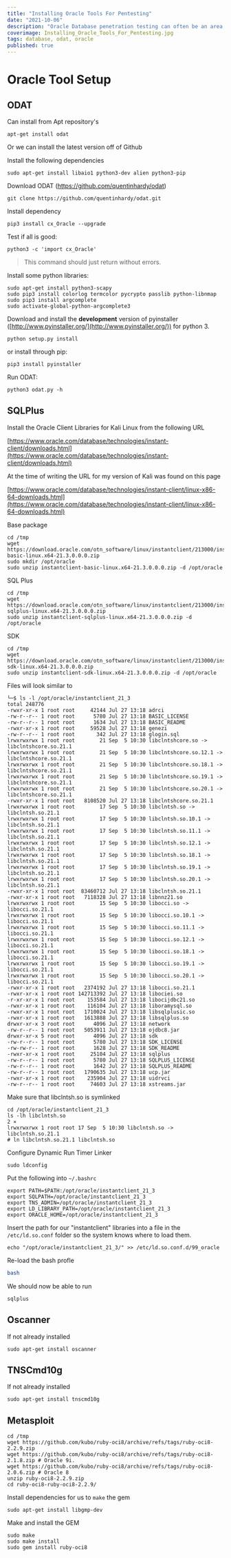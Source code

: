 ```yaml
---
title: "Installing Oracle Tools For Pentesting"
date: "2021-10-06"
description: "Oracle Database penetration testing can often be an area where young testers, find themselves underprepared. Oracle Database technology spans back over several decades and some of the penetration testing tools used have funky dependencies, and often need specific configuration steps."
coverimage: Installing_Oracle_Tools_For_Pentesting.jpg
tags: database, odat, oracle
published: true
---
```

# Oracle Tool Setup

## ODAT

Can install from Apt repository's

```
apt-get install odat 
```

Or we can install the latest version off of Github

Install the following dependencies 

```
sudo apt-get install libaio1 python3-dev alien python3-pip
```

Download ODAT (https://github.com/quentinhardy/odat)

```
git clone https://github.com/quentinhardy/odat.git
```

Install dependency

```
pip3 install cx_Oracle --upgrade
```

Test if all is good:

```
python3 -c 'import cx_Oracle'
```

> This command should just return without errors.
> 

Install some python libraries:

```
sudo apt-get install python3-scapy
sudo pip3 install colorlog termcolor pycrypto passlib python-libnmap
sudo pip3 install argcomplete
sudo activate-global-python-argcomplete3
```

Download and install the **development** version of pyinstaller ([http://www.pyinstaller.org/](http://www.pyinstaller.org/)) for python 3.

```
python setup.py install

```

or install through pip:

```
pip3 install pyinstaller

```

Run ODAT:

```
python3 odat.py -h
```

## SQLPlus

Install the Oracle Client Libraries for Kali Linux from the following URL

[https://www.oracle.com/database/technologies/instant-client/downloads.html](https://www.oracle.com/database/technologies/instant-client/downloads.html)

At the time of writing the URL for my version of Kali was found on this page

[https://www.oracle.com/database/technologies/instant-client/linux-x86-64-downloads.html](https://www.oracle.com/database/technologies/instant-client/linux-x86-64-downloads.html)

Base package

```
cd /tmp
wget https://download.oracle.com/otn_software/linux/instantclient/213000/instantclient-basic-linux.x64-21.3.0.0.0.zip
sudo mkdir /opt/oracle
sudo unzip instantclient-basic-linux.x64-21.3.0.0.0.zip -d /opt/oracle
```

SQL Plus

```
cd /tmp
wget https://download.oracle.com/otn_software/linux/instantclient/213000/instantclient-sqlplus-linux.x64-21.3.0.0.0.zip
sudo unzip instantclient-sqlplus-linux.x64-21.3.0.0.0.zip -d /opt/oracle
```

SDK

```
cd /tmp
wget https://download.oracle.com/otn_software/linux/instantclient/213000/instantclient-sdk-linux.x64-21.3.0.0.0.zip
sudo unzip instantclient-sdk-linux.x64-21.3.0.0.0.zip -d /opt/oracle
```

Files will look similar to

```
└─$ ls -l /opt/oracle/instantclient_21_3 
total 248776
-rwxr-xr-x 1 root root     42144 Jul 27 13:18 adrci
-rw-r--r-- 1 root root      5780 Jul 27 13:18 BASIC_LICENSE
-rw-r--r-- 1 root root      1634 Jul 27 13:18 BASIC_README
-rwxr-xr-x 1 root root     59528 Jul 27 13:18 genezi
-rw-r--r-- 1 root root       342 Jul 27 13:18 glogin.sql
lrwxrwxrwx 1 root root        21 Sep  5 10:30 libclntshcore.so -> libclntshcore.so.21.1
lrwxrwxrwx 1 root root        21 Sep  5 10:30 libclntshcore.so.12.1 -> libclntshcore.so.21.1
lrwxrwxrwx 1 root root        21 Sep  5 10:30 libclntshcore.so.18.1 -> libclntshcore.so.21.1
lrwxrwxrwx 1 root root        21 Sep  5 10:30 libclntshcore.so.19.1 -> libclntshcore.so.21.1
lrwxrwxrwx 1 root root        21 Sep  5 10:30 libclntshcore.so.20.1 -> libclntshcore.so.21.1
-rwxr-xr-x 1 root root   8108520 Jul 27 13:18 libclntshcore.so.21.1
lrwxrwxrwx 1 root root        17 Sep  5 10:30 libclntsh.so -> libclntsh.so.21.1
lrwxrwxrwx 1 root root        17 Sep  5 10:30 libclntsh.so.10.1 -> libclntsh.so.21.1
lrwxrwxrwx 1 root root        17 Sep  5 10:30 libclntsh.so.11.1 -> libclntsh.so.21.1
lrwxrwxrwx 1 root root        17 Sep  5 10:30 libclntsh.so.12.1 -> libclntsh.so.21.1
lrwxrwxrwx 1 root root        17 Sep  5 10:30 libclntsh.so.18.1 -> libclntsh.so.21.1
lrwxrwxrwx 1 root root        17 Sep  5 10:30 libclntsh.so.19.1 -> libclntsh.so.21.1
lrwxrwxrwx 1 root root        17 Sep  5 10:30 libclntsh.so.20.1 -> libclntsh.so.21.1
-rwxr-xr-x 1 root root  83460712 Jul 27 13:18 libclntsh.so.21.1
-rwxr-xr-x 1 root root   7118328 Jul 27 13:18 libnnz21.so
lrwxrwxrwx 1 root root        15 Sep  5 10:30 libocci.so -> libocci.so.21.1
lrwxrwxrwx 1 root root        15 Sep  5 10:30 libocci.so.10.1 -> libocci.so.21.1
lrwxrwxrwx 1 root root        15 Sep  5 10:30 libocci.so.11.1 -> libocci.so.21.1
lrwxrwxrwx 1 root root        15 Sep  5 10:30 libocci.so.12.1 -> libocci.so.21.1
lrwxrwxrwx 1 root root        15 Sep  5 10:30 libocci.so.18.1 -> libocci.so.21.1
lrwxrwxrwx 1 root root        15 Sep  5 10:30 libocci.so.19.1 -> libocci.so.21.1
lrwxrwxrwx 1 root root        15 Sep  5 10:30 libocci.so.20.1 -> libocci.so.21.1
-rwxr-xr-x 1 root root   2374192 Jul 27 13:18 libocci.so.21.1
-rwxr-xr-x 1 root root 142713392 Jul 27 13:18 libociei.so
-r-xr-xr-x 1 root root    153584 Jul 27 13:18 libocijdbc21.so
-rwxr-xr-x 1 root root    116104 Jul 27 13:18 liboramysql.so
-rwxr-xr-x 1 root root   1710024 Jul 27 13:18 libsqlplusic.so
-rwxr-xr-x 1 root root   1613888 Jul 27 13:18 libsqlplus.so
drwxr-xr-x 3 root root      4096 Jul 27 13:18 network
-rw-r--r-- 1 root root   5053911 Jul 27 13:18 ojdbc8.jar
drwxr-xr-x 5 root root      4096 Jul 27 13:18 sdk
-rw-r--r-- 1 root root      5780 Jul 27 13:18 SDK_LICENSE
-rw-rw-r-- 1 root root      1628 Jul 27 13:18 SDK_README
-rwxr-xr-x 1 root root     25104 Jul 27 13:18 sqlplus
-rw-r--r-- 1 root root      5780 Jul 27 13:18 SQLPLUS_LICENSE
-rw-r--r-- 1 root root      1642 Jul 27 13:18 SQLPLUS_README
-rw-r--r-- 1 root root   1790635 Jul 27 13:18 ucp.jar
-rwxr-xr-x 1 root root    235904 Jul 27 13:18 uidrvci
-rw-r--r-- 1 root root     74603 Jul 27 13:18 xstreams.jar
```

Make sure that libclntsh.so is symlinked

```
cd /opt/oracle/instantclient_21_3
ls -lh libclntsh.so                                                                                                                                                   2 ⨯
lrwxrwxrwx 1 root root 17 Sep  5 10:30 libclntsh.so -> libclntsh.so.21.1
# ln libclntsh.so.21.1 libclntsh.so
```

Configure Dynamic Run Timer Linker

```
sudo ldconfig
```

Put the following into `~/.bashrc`

```
export PATH=$PATH:/opt/oracle/instantclient_21_3
export SQLPATH=/opt/oracle/instantclient_21_3
export TNS_ADMIN=/opt/oracle/instantclient_21_3
export LD_LIBRARY_PATH=/opt/oracle/instantclient_21_3
export ORACLE_HOME=/opt/oracle/instantclient_21_3
```

Insert the path for our "instantclient" libraries into a file in the `/etc/ld.so.conf` folder so the system knows where to load them. 

```
echo "/opt/oracle/instantclient_21_3/" >> /etc/ld.so.conf.d/99_oracle
```

Re-load the bash profle

```bash
bash
```

We should now be able to run 

```
sqlplus
```

## Oscanner

If not already installed 

```
sudo apt-get install oscanner
```

## TNSCmd10g

If not already installed

```
sudo apt-get install tnscmd10g
```

## Metasploit

```
cd /tmp
wget https://github.com/kubo/ruby-oci8/archive/refs/tags/ruby-oci8-2.2.9.zip
wget https://github.com/kubo/ruby-oci8/archive/refs/tags/ruby-oci8-2.1.8.zip # Oracle 9i.
wget https://github.com/kubo/ruby-oci8/archive/refs/tags/ruby-oci8-2.0.6.zip # Oracle 8
unzip ruby-oci8-2.2.9.zip
cd ruby-oci8-ruby-oci8-2.2.9/
```

Install dependencies for us to `make` the gem

```
sudo apt-get install libgmp-dev
```

Make and install the GEM

```
sudo make
sudo make install
sudo gem install ruby-oci8
```